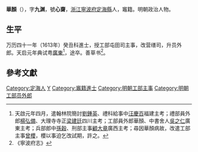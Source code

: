 '''華顏'''（{{bd|？|||1621年||H華}}），字'''九渊'''，號'''心齋'''，[[浙江|浙江]][[寧波府|寧波府]][[定海縣|定海縣]]人，竈籍。明朝政治人物。

== 生平 ==
万历四十一年（1613年）癸丑科進士，授工部屯田司主事，改营缮司，升员外郎。天启元年典试粤[[廣東|廣東]]<ref>天啟元年四月，遣翰林院簡討[[劉鍾英|劉鍾英]]、禮科給事中[[汪慶百|汪慶百]]福建主考；禮部員外郎[[楊弘備|楊弘備]]、大理寺寺正[[梁建廷|梁建廷]]四川主考；工部員外郎華顏、中書舍人[[吳之仁|吳之仁]]廣東主考；兵部郎中[[孫穀|孫穀]]、刑部主事[[顧大章|顧大章]]廣西主考；尋因華顏病故，改遣工部主事[[曾櫻|曾櫻]]，櫻以事迫乞改試期，許之。</ref>，途卒。善草书<ref>《寧波府志》</ref>。

==參考文獻==
{{reflist}}

{{萬曆四十一年癸丑科殿試金榜}}

{{Authority control}}

{{DEFAULTSORT:Hua華}}
[[Category:定海人|Category:定海人]]
[[Category:華姓|Y]]
[[Category:竈籍進士|Category:竈籍進士]]
[[Category:明朝工部主事|Category:明朝工部主事]]
[[Category:明朝工部员外郎|Category:明朝工部员外郎]]
